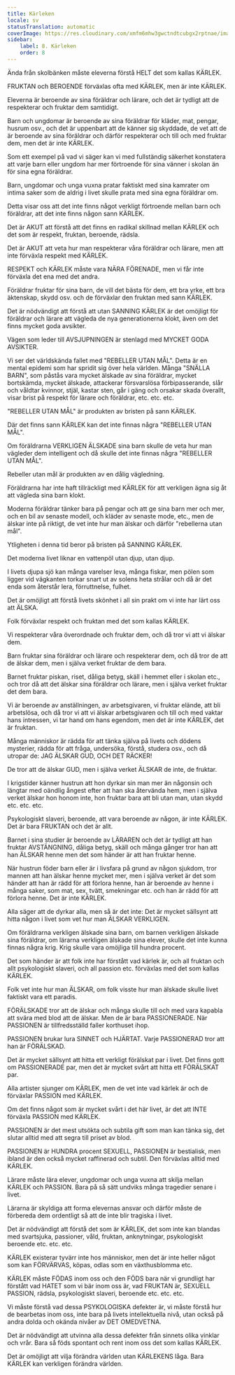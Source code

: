 ```yaml
---
title: Kärleken
locale: sv
statusTranslation: automatic
coverImage: https://res.cloudinary.com/xmfm6mhw3gwctndtcubgx2rptnae/image/upload/v1740337243/small_cover_educacion_fundamental_a051170f1c.webp
sidebar:
    label: 8. Kärleken
    order: 8
---
```

Ända från skolbänken måste eleverna förstå HELT det som kallas KÄRLEK.

FRUKTAN och BEROENDE förväxlas ofta med KÄRLEK, men är inte KÄRLEK.

Eleverna är beroende av sina föräldrar och lärare, och det är tydligt att de respekterar och fruktar dem samtidigt.

Barn och ungdomar är beroende av sina föräldrar för kläder, mat, pengar, husrum osv., och det är uppenbart att de känner sig skyddade, de vet att de är beroende av sina föräldrar och därför respekterar och till och med fruktar dem, men det är inte KÄRLEK.

Som ett exempel på vad vi säger kan vi med fullständig säkerhet konstatera att varje barn eller ungdom har mer förtroende för sina vänner i skolan än för sina egna föräldrar.

Barn, ungdomar och unga vuxna pratar faktiskt med sina kamrater om intima saker som de aldrig i livet skulle prata med sina egna föräldrar om.

Detta visar oss att det inte finns något verkligt förtroende mellan barn och föräldrar, att det inte finns någon sann KÄRLEK.

Det är AKUT att förstå att det finns en radikal skillnad mellan KÄRLEK och det som är respekt, fruktan, beroende, rädsla.

Det är AKUT att veta hur man respekterar våra föräldrar och lärare, men att inte förväxla respekt med KÄRLEK.

RESPEKT och KÄRLEK måste vara NÄRA FÖRENADE, men vi får inte förväxla det ena med det andra.

Föräldrar fruktar för sina barn, de vill det bästa för dem, ett bra yrke, ett bra äktenskap, skydd osv. och de förväxlar den fruktan med sann KÄRLEK.

Det är nödvändigt att förstå att utan SANNING KÄRLEK är det omöjligt för föräldrar och lärare att vägleda de nya generationerna klokt, även om det finns mycket goda avsikter.

Vägen som leder till AVSJUPNINGEN är stenlagd med MYCKET GODA AVSIKTER.

Vi ser det världskända fallet med "REBELLER UTAN MÅL". Detta är en mental epidemi som har spridit sig över hela världen. Många "SNÄLLA BARN", som påstås vara mycket älskade av sina föräldrar, mycket bortskämda, mycket älskade, attackerar försvarslösa förbipasserande, slår och våldtar kvinnor, stjäl, kastar sten, går i gäng och orsakar skada överallt, visar brist på respekt för lärare och föräldrar, etc. etc. etc.

"REBELLER UTAN MÅL" är produkten av bristen på sann KÄRLEK.

Där det finns sann KÄRLEK kan det inte finnas några "REBELLER UTAN MÅL".

Om föräldrarna VERKLIGEN ÄLSKADE sina barn skulle de veta hur man vägleder dem intelligent och då skulle det inte finnas några "REBELLER UTAN MÅL".

Rebeller utan mål är produkten av en dålig vägledning.

Föräldrarna har inte haft tillräckligt med KÄRLEK för att verkligen ägna sig åt att vägleda sina barn klokt.

Moderna föräldrar tänker bara på pengar och att ge sina barn mer och mer, och en bil av senaste modell, och kläder av senaste mode, etc., men de älskar inte på riktigt, de vet inte hur man älskar och därför "rebellerna utan mål".

Ytligheten i denna tid beror på bristen på SANNING KÄRLEK.

Det moderna livet liknar en vattenpöl utan djup, utan djup.

I livets djupa sjö kan många varelser leva, många fiskar, men pölen som ligger vid vägkanten torkar snart ut av solens heta strålar och då är det enda som återstår lera, förruttnelse, fulhet.

Det är omöjligt att förstå livets skönhet i all sin prakt om vi inte har lärt oss att ÄLSKA.

Folk förväxlar respekt och fruktan med det som kallas KÄRLEK.

Vi respekterar våra överordnade och fruktar dem, och då tror vi att vi älskar dem.

Barn fruktar sina föräldrar och lärare och respekterar dem, och då tror de att de älskar dem, men i själva verket fruktar de dem bara.

Barnet fruktar piskan, riset, dåliga betyg, skäll i hemmet eller i skolan etc., och tror då att det älskar sina föräldrar och lärare, men i själva verket fruktar det dem bara.

Vi är beroende av anställningen, av arbetsgivaren, vi fruktar elände, att bli arbetslösa, och då tror vi att vi älskar arbetsgivaren och till och med vaktar hans intressen, vi tar hand om hans egendom, men det är inte KÄRLEK, det är fruktan.

Många människor är rädda för att tänka själva på livets och dödens mysterier, rädda för att fråga, undersöka, förstå, studera osv., och då utropar de: JAG ÄLSKAR GUD, OCH DET RÄCKER!

De tror att de älskar GUD, men i själva verket ÄLSKAR de inte, de fruktar.

I krigstider känner hustrun att hon dyrkar sin man mer än någonsin och längtar med oändlig ångest efter att han ska återvända hem, men i själva verket älskar hon honom inte, hon fruktar bara att bli utan man, utan skydd etc. etc. etc.

Psykologiskt slaveri, beroende, att vara beroende av någon, är inte KÄRLEK. Det är bara FRUKTAN och det är allt.

Barnet i sina studier är beroende av LÄRAREN och det är tydligt att han fruktar AVSTÄNGNING, dåliga betyg, skäll och många gånger tror han att han ÄLSKAR henne men det som händer är att han fruktar henne.

När hustrun föder barn eller är i livsfara på grund av någon sjukdom, tror mannen att han älskar henne mycket mer, men i själva verket är det som händer att han är rädd för att förlora henne, han är beroende av henne i många saker, som mat, sex, tvätt, smekningar etc. och han är rädd för att förlora henne. Det är inte KÄRLEK.

Alla säger att de dyrkar alla, men så är det inte: Det är mycket sällsynt att hitta någon i livet som vet hur man ÄLSKAR VERKLIGEN.

Om föräldrarna verkligen älskade sina barn, om barnen verkligen älskade sina föräldrar, om lärarna verkligen älskade sina elever, skulle det inte kunna finnas några krig. Krig skulle vara omöjliga till hundra procent.

Det som händer är att folk inte har förstått vad kärlek är, och all fruktan och allt psykologiskt slaveri, och all passion etc. förväxlas med det som kallas KÄRLEK.

Folk vet inte hur man ÄLSKAR, om folk visste hur man älskade skulle livet faktiskt vara ett paradis.

FÖRÄLSKADE tror att de älskar och många skulle till och med vara kapabla att svära med blod att de älskar. Men de är bara PASSIONERADE. När PASSIONEN är tillfredsställd faller korthuset ihop.

PASSIONEN brukar lura SINNET och HJÄRTAT. Varje PASSIONERAD tror att han är FÖRÄLSKAD.

Det är mycket sällsynt att hitta ett verkligt förälskat par i livet. Det finns gott om PASSIONERADE par, men det är mycket svårt att hitta ett FÖRÄLSKAT par.

Alla artister sjunger om KÄRLEK, men de vet inte vad kärlek är och de förväxlar PASSION med KÄRLEK.

Om det finns något som är mycket svårt i det här livet, är det att INTE förväxla PASSION med KÄRLEK.

PASSIONEN är det mest utsökta och subtila gift som man kan tänka sig, det slutar alltid med att segra till priset av blod.

PASSIONEN är HUNDRA procent SEXUELL, PASSIONEN är bestialisk, men ibland är den också mycket raffinerad och subtil. Den förväxlas alltid med KÄRLEK.

Lärare måste lära elever, ungdomar och unga vuxna att skilja mellan KÄRLEK och PASSION. Bara på så sätt undviks många tragedier senare i livet.

Lärarna är skyldiga att forma elevernas ansvar och därför måste de förbereda dem ordentligt så att de inte blir tragiska i livet.

Det är nödvändigt att förstå det som är KÄRLEK, det som inte kan blandas med svartsjuka, passioner, våld, fruktan, anknytningar, psykologiskt beroende etc. etc. etc.

KÄRLEK existerar tyvärr inte hos människor, men det är inte heller något som kan FÖRVÄRVAS, köpas, odlas som en växthusblomma etc.

KÄRLEK måste FÖDAS inom oss och den FÖDS bara när vi grundligt har förstått vad HATET som vi bär inom oss är, vad FRUKTAN är, SEXUELL PASSION, rädsla, psykologiskt slaveri, beroende etc. etc. etc.

Vi måste förstå vad dessa PSYKOLOGISKA defekter är, vi måste förstå hur de bearbetas inom oss, inte bara på livets intellektuella nivå, utan också på andra dolda och okända nivåer av DET OMEDVETNA.

Det är nödvändigt att utvinna alla dessa defekter från sinnets olika vinklar och vrår. Bara så föds spontant och rent inom oss det som kallas KÄRLEK.

Det är omöjligt att vilja förändra världen utan KÄRLEKENS låga. Bara KÄRLEK kan verkligen förändra världen.

